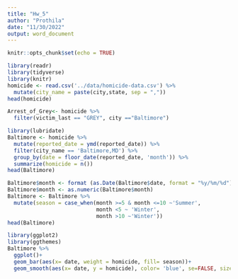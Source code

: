 ```yaml
---
title: "Hw_5"
author: "Prothila"
date: "11/30/2022"
output: word_document
---
```


```r
knitr::opts_chunk$set(echo = TRUE)
```
```r
library(readr)
library(tidyverse)
library(knitr)
homicide <- read.csv('../data/homicide-data.csv') %>% 
  mutate(city_name = paste(city,state, sep = ",")) 
head(homicide)
```

```r
Arrest_of_Grey<- homicide %>% 
  filter(victim_last == "GREY", city =="Baltimore")

```

```r
library(lubridate)
Baltimore <- homicide %>% 
  mutate(reported_date = ymd(reported_date)) %>% 
  filter(city_name == 'Baltimore,MD') %>% 
  group_by(date = floor_date(reported_date, 'month')) %>% 
  summarize(homicide = n())
head(Baltimore)
```
```r
Baltimore$month <- format (as.Date(Baltimore$date, format = "%y/%m/%d"), "%m")
Baltimore$month <- as.numeric(Baltimore$month)
Baltimore <- Baltimore %>% 
  mutate(season = case_when(month >=5 & month <=10 ~'Summer',
                            month <5 ~ 'Winter',
                            month >10 ~'Winter'))
head(Baltimore)
```

```r
library(ggplot2)
library(ggthemes)
Baltimore %>% 
  ggplot()+
  geom_bar(aes(x= date, weight = homicide, fill= season))+
  geom_smooth(aes(x= date, y = homicide), color= 'blue', se=FALSE, size =1, span =0.1) +   scale_fill_manual(values = c('Summer'= 'azure3', 'Winter' = 'lightblue'))
```

